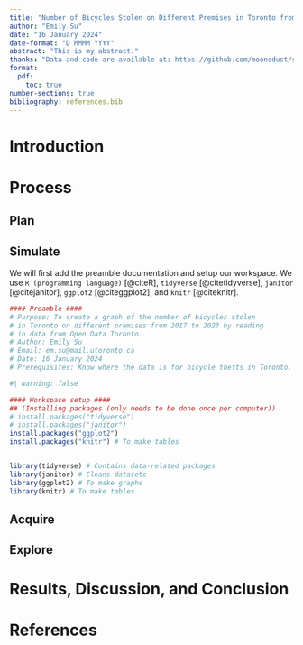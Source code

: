 ```yaml
---
title: "Number of Bicycles Stolen on Different Premises in Toronto from 2017 to 2023"
author: "Emily Su"
date: "16 January 2024"
date-format: "D MMMM YYYY"
abstract: "This is my abstract."
thanks: "Data and code are available at: https://github.com/moonsdust/sta302-tutorial2"
format:
  pdf:
    toc: true
number-sections: true
bibliography: references.bib
---
```

# Introduction




# Process {#sec-process}


## Plan



## Simulate
We will first add the preamble documentation and setup our workspace. We use `R (programming language)` [@citeR], `tidyverse` [@citetidyverse], `janitor` [@citejanitor], `ggplot2` [@citeggplot2], and `knitr` [@citeknitr].
```r
#### Preamble ####
# Purpose: To create a graph of the number of bicycles stolen
# in Toronto on different premises from 2017 to 2023 by reading
# in data from Open Data Toronto.
# Author: Emily Su
# Email: em.su@mail.utoronto.ca
# Date: 16 January 2024
# Prerequisites: Know where the data is for bicycle thefts in Toronto. 
```

```r
#| warning: false

#### Workspace setup #### 
## (Installing packages (only needs to be done once per computer))
# install.packages("tidyverse")
# install.packages("janitor")
install.packages("ggplot2")
install.packages("knitr") # To make tables 


library(tidyverse) # Contains data-related packages
library(janitor) # Cleans datasets
library(ggplot2) # To make graphs
library(knitr) # To make tables
```





## Acquire

## Explore





# Results, Discussion, and Conclusion {#sec-results}





\newpage

# References {#sec-references}